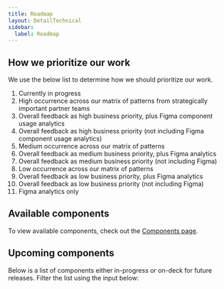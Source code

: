 ```yaml
---
title: Roadmap
layout: DetailTechnical
sidebar:
  label: Roadmap
---
```


## How we prioritize our work

We use the below list to determine how we should prioritize our work.

1. Currently in progress
2. High occurrence across our matrix of patterns from strategically important partner teams
3. Overall feedback as high business priority, plus Figma component usage analytics
4. Overall feedback as high business priority (not including Figma component usage analytics)
5. Medium occurrence across our matrix of patterns
6. Overall feedback as medium business priority, plus Figma analytics
7. Overall feedback as medium business priority (not including Figma)
8. Low occurrence across our matrix of patterns
9. Overall feedback as low business priority, plus Figma analytics
10. Overall feedback as low business priority (not including Figma)
11. Figma analytics only

## Available components

To view available components, check out the [Components page](../components/).

## Upcoming components

Below is a list of components either in-progress or on-deck for future releases. Filter the list using the input below:

<Roadmap endpoint="/api/roadmap" />
